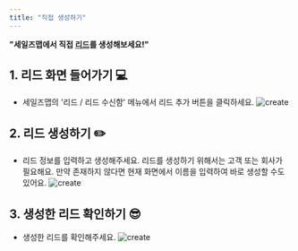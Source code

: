 ```yaml
---
title: "직접 생성하기"
---
```


**"세일즈맵에서 직접 [리드](/dictionary/lead)를 생성해보세요!"**

## 1. 리드 화면 들어가기 💻
- 세일즈맵의 '리드 / 리드 수신함' 메뉴에서 리드 추가 버튼을 클릭하세요.
![create](/images/feature/lead/create/feature:create_1.png)

## 2. 리드 생성하기 ✏️
- 리드 정보를 입력하고 생성해주세요.
<Tip>리드를 생성하기 위해서는 고객 또는 회사가 필요해요. 만약 존재하지 않다면 현재 화면에서 이름을 입력하여 바로 생성할 수도 있어요.</Tip>
![create](/images/feature/lead/create/feature:create_2.png)

## 3. 생성한 리드 확인하기 😎
- 생성한 리드를 확인해주세요.
![create](/images/feature/lead/create/feature:create_3.png)